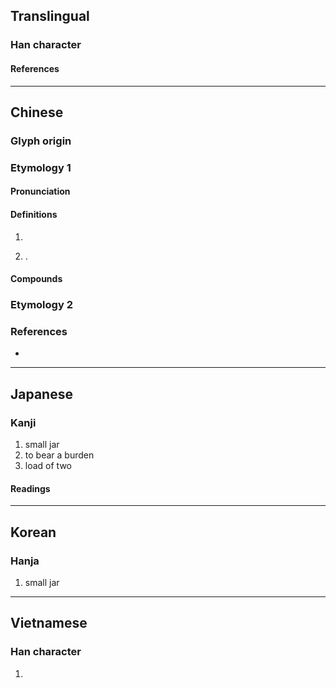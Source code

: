 {{character info}}
==Translingual==

===Han character===
{{Han char|rn=9|rad=人|as=13|sn=15|four=27261|canj=ONCR|ids=⿰亻詹}}

====References====
{{Han ref|kx=0119.180|dkj=01195|dj=0252.150|hdz=10227.010|uh=510B}}

----

==Chinese==

===Glyph origin===
{{Han etym}}

===Etymology 1===
{{zh-forms}}

====Pronunciation====
{{zh-pron
|m=dān
|c=daam1
|mc=y
|oc=y
|cat=
}}

====Definitions====
{{zh-hanzi}}

# {{zh-only|儋縣||儋州}}
# {{surname|zh}}.

====Compounds====
{{zh-der|儋縣|儋州|儋州話}}

===Etymology 2===
{{zh-see|擔|v}}

===References===
*{{R:yue:Hanzi}}

----

==Japanese==

===Kanji===
{{ja-kanji|grade=|rs=人13}}

# small jar
# to bear a burden
# load of two

====Readings====
{{ja-readings
|on=たん, せん, ぜん
|kun=になう, にたい, こがめ
}}

----

==Korean==

===Hanja===
{{ko-hanja|담}}

# small jar

----

==Vietnamese==

===Han character===
{{vi-readings|reading=[[đam]]|rs=人13}}

# {{rfdef|vi|sort=人13}}